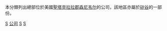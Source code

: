 本分類列出總部位於美國[[聖塔克拉拉郡|聖塔克拉拉郡]][[森尼韦尔_(加利福尼亚州)|森尼韦尔]]的公司，該地區亦屬於[[矽谷|矽谷]]的一部份。

[[Category:聖塔克拉拉郡公司|S]]
[[Category:森尼韋爾|公司]]
[[Category:加利福尼亞州各城市公司|S]]
[[Category:矽谷公司|S]]